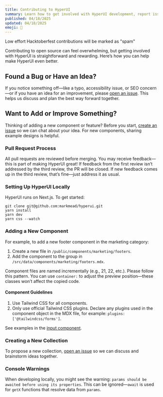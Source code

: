 ```yaml
---
title: Contributing to HyperUI
summary: Learn how to get involved with HyperUI development, report issues, and add new components or collections.
published: 04/18/2025
updated: 04/18/2025
emoji: 🫵
---
```


<Ad adType="text" />

<BlogCallout>Low effort Hacktoberfest contributions will be marked as "spam"</BlogCallout>

Contributing to open source can feel overwhelming, but getting involved with HyperUI is straightforward and rewarding. Here’s how you can help make HyperUI even better.

## Found a Bug or Have an Idea?

If you notice something off—like a typo, accessibility issue, or SEO concern—or if you have an idea for an improvement, please [open an issue](https://github.com/markmead/hyperui/issues/new/choose). This helps us discuss and plan the best way forward together.

## Want to Add or Improve Something?

Thinking of adding a new component or feature? Before you start, [create an issue](https://github.com/markmead/hyperui/issues/new/choose) so we can chat about your idea. For new components, sharing example designs is helpful.

### Pull Request Process

All pull requests are reviewed before merging. You may receive feedback—this is part of making HyperUI great! If feedback from the first review isn’t addressed by the third review, the PR will be closed. If new feedback comes up in the third review, that’s fine—just address it as usual.

### Setting Up HyperUI Locally

HyperUI runs on Next.js. To get started:

```
git clone git@github.com:markmead/hyperui.git
yarn install
yarn dev
yarn css --watch
```

### Adding a New Component

For example, to add a new footer component in the marketing category:

1. Create a new file in `/public/components/marketing/footers`.
2. Add the component to the group in `/src/data/components/marketing/footers.mdx`.

Component files are named incrementally (e.g., 21, 22, etc.). Please follow this pattern. You can use `container:` to adjust the preview position—these classes won’t affect the copied code.

#### Component Guidelines

1. Use Tailwind CSS for all components.
2. Only use official Tailwind CSS plugins. Declare any plugins used in the component object in the MDX file, for example: `plugins: ['@tailwindcss/forms']`.

See examples in the [input component](/components/application/pagination#component-3).

### Creating a New Collection

To propose a new collection, [open an issue](https://github.com/markmead/hyperui/issues/new/choose) so we can discuss and brainstorm ideas together.

### Console Warnings

When developing locally, you might see the warning: `params should be awaited before using its properties`. This can be ignored—`await` is used for `getX` functions that resolve data from `params`.
